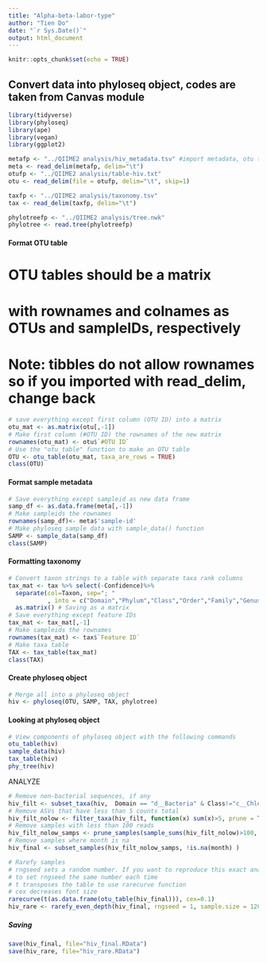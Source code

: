 ---
title: "Alpha-beta-labor-type"
author: "Tien Do"
date: "`r Sys.Date()`"
output: html_document
---

```{r setup, include=FALSE}
knitr::opts_chunk$set(echo = TRUE)
```

## Convert data into phyloseq object, codes are taken from Canvas module
```{r echo = FALSE }
library(tidyverse)
library(phyloseq)
library(ape)
library(vegan)
library(ggplot2)
```

```{r} 
metafp <- "../QIIME2 analysis/hiv_metadata.tsv" #import metadata, otu table, taxonomy, and phylo tree
meta <- read_delim(metafp, delim="\t")
otufp <- "../QIIME2 analysis/table-hiv.txt"
otu <- read_delim(file = otufp, delim="\t", skip=1)

taxfp <- "../QIIME2 analysis/taxonomy.tsv"
tax <- read_delim(taxfp, delim="\t")

phylotreefp <- "../QIIME2 analysis/tree.nwk"
phylotree <- read.tree(phylotreefp)
```


#### Format OTU table ####
# OTU tables should be a matrix
# with rownames and colnames as OTUs and sampleIDs, respectively
# Note: tibbles do not allow rownames so if you imported with read_delim, change back
```{r}
# save everything except first column (OTU ID) into a matrix
otu_mat <- as.matrix(otu[,-1])
# Make first column (#OTU ID) the rownames of the new matrix
rownames(otu_mat) <- otu$`#OTU ID`
# Use the "otu_table" function to make an OTU table
OTU <- otu_table(otu_mat, taxa_are_rows = TRUE) 
class(OTU)
```
#### Format sample metadata ####
```{r}
# Save everything except sampleid as new data frame
samp_df <- as.data.frame(meta[,-1])
# Make sampleids the rownames
rownames(samp_df)<- meta$'sample-id'
# Make phyloseq sample data with sample_data() function
SAMP <- sample_data(samp_df)
class(SAMP)
```

#### Formatting taxonomy ####

```{r}
# Convert taxon strings to a table with separate taxa rank columns
tax_mat <- tax %>% select(-Confidence)%>%
  separate(col=Taxon, sep="; "
           , into = c("Domain","Phylum","Class","Order","Family","Genus","Species")) %>%
  as.matrix() # Saving as a matrix
# Save everything except feature IDs 
tax_mat <- tax_mat[,-1]
# Make sampleids the rownames
rownames(tax_mat) <- tax$`Feature ID`
# Make taxa table
TAX <- tax_table(tax_mat)
class(TAX)
```


#### Create phyloseq object ####

```{r}
# Merge all into a phyloseq object
hiv <- phyloseq(OTU, SAMP, TAX, phylotree)
```

#### Looking at phyloseq object #####

```{r}
# View components of phyloseq object with the following commands
otu_table(hiv)
sample_data(hiv)
tax_table(hiv)
phy_tree(hiv)
```

######### ANALYZE ##########
```{r}
# Remove non-bacterial sequences, if any
hiv_filt <- subset_taxa(hiv,  Domain == "d__Bacteria" & Class!="c__Chloroplast" & Family !="f__Mitochondria")
# Remove ASVs that have less than 5 counts total
hiv_filt_nolow <- filter_taxa(hiv_filt, function(x) sum(x)>5, prune = TRUE)
# Remove samples with less than 100 reads
hiv_filt_nolow_samps <- prune_samples(sample_sums(hiv_filt_nolow)>100, hiv_filt_nolow)
# Remove samples where month is na
hiv_final <- subset_samples(hiv_filt_nolow_samps, !is.na(month) )
```

```{r}
# Rarefy samples
# rngseed sets a random number. If you want to reproduce this exact analysis, you need
# to set rngseed the same number each time
# t transposes the table to use rarecurve function
# cex decreases font size
rarecurve(t(as.data.frame(otu_table(hiv_final))), cex=0.1)
hiv_rare <- rarefy_even_depth(hiv_final, rngseed = 1, sample.size = 12082)
```

##### Saving #####
```{r}
save(hiv_final, file="hiv_final.RData")
save(hiv_rare, file="hiv_rare.RData")
```